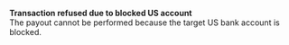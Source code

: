   
<Card title="008517" href="/development-resources/errors/codes/008517">  

 **Transaction refused due to blocked US account**  
 The payout cannot be performed because the target US bank account is blocked.  

</Card>